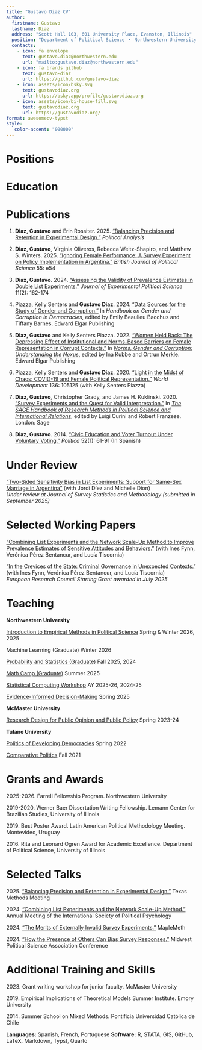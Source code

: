 ```yaml
---
title: "Gustavo Diaz CV"
author:
  firstname: Gustavo
  lastname: Diaz
  address: "Scott Hall 103, 601 University Place, Evanston, Illinois"
  position: "Department of Political Science ・ Northwestern University"
  contacts:
    - icon: fa envelope
      text: gustavo.diaz@northwestern.edu
      url: "mailto:gustavo.diaz@northwestern.edu"
    - icon: fa brands github
      text: gustavo-diaz
      url: https://github.com/gustavo-diaz
    - icon: assets/icon/bsky.svg
      text: gustavodiaz.org
      url: https://bsky.app/profile/gustavodiaz.org
    - icon: assets/icon/bi-house-fill.svg
      text: gustavodiaz.org
      url: https://gustavodiaz.org/
format: awesomecv-typst
style:
   color-accent: "000000"
---
```


```{=typst}
#set text(
  size: 10pt
)

#show link: set text(blue)
```


# Positions

```{=typst}
#resume-entry(
  title: "Northwestern University",
  description: "Assistant Professor of Instruction, Department of Political Science",
  date: "2024 -"
)

#resume-entry(
  title: "McMaster University",
  description: "Postdoctoral Fellow, Department of Political Science",
  date: "2022 - 2024"
)

#resume-entry(
  title: "Tulane University",
  description: "Postdoctoral Fellow, Center for Inter-American Policy and Research",
  date: "2021 - 2022"
)
```

# Education

```{=typst}
#resume-entry(
  title: "University of Illinois Urbana-Champaign",
  description: "PhD in Political Science
MA in Political Science",
  date: "2021
2017",
)

#resume-entry(
  title: "Pontificia Universidad Católica de Chile",
  description: "BA in Political Science",
  date: "2014"
)
```

<!-- For vitae supplement -->
<!-- # Summary -->
<!-- **Research** -->

<!-- - Two peer-reviewed publications accepted in 2024 -->
<!-- - One book chapter published in 2024 -->
<!-- - Two other papers submitted for review in 2024 (one rejected in January 2025 and promptly resubmitted) -->

<!-- **Teaching** -->

<!-- - Four new course preparations in total -->
<!-- - Three delivered in Fall 2024 -->
<!-- - One prepared for delivery in Spring 2025 -->



# Publications  

```{=typst}
#set enum(
  reversed: true
)
```

1. **Diaz, Gustavo** and Erin Rossiter. 2025. ["Balancing Precision and Retention in Experimental Design."](https://doi.org/10.1017/pan.2025.10008) *Political Analysis*

1. **Diaz, Gustavo**, Virginia Oliveros, Rebecca Weitz-Shapiro, and Matthew S. Winters. 2025. ["Ignoring Female Performance: A Survey Experiment on Policy Implementation in Argentina."](https://doi.org/10.1017/S0007123424000668) *British Journal of Political Science* 55: e54  

1. **Diaz, Gustavo**. 2024. ["Assessing the Validity of Prevalence Estimates in Double List Experiments."](https://doi.org/10.1017/XPS.2023.24) *Journal of Experimental Political Science* 11(2): 162-174

1. Piazza, Kelly Senters and **Gustavo Diaz**. 2024. ["Data Sources for the Study of Gender and Corruption."](https://gustavodiaz.org/files/research/data_corruption.pdf) In *Handbook on Gender and Corruption in Democracies*, edited by Emily Beaulieu Bacchus and Tiffany Barnes. Edward Elgar Publishing

1. **Diaz, Gustavo** and Kelly Senters Piazza. 2022. ["Women Held Back: The Depressing Effect of Institutional and Norms-Based Barriers on Female Representation in Corrupt Contexts."](https://gustavodiaz.org/files/research/gender_corruption.pdf) In [*Norms, Gender and Corruption: Understanding the Nexus*](https://www.e-elgar.com/shop/gbp/norms-gender-and-corruption-9781802205824.html), edited by Ina Kubbe and Ortrun Merkle. Edward Elgar Publishing

1. Piazza, Kelly Senters and **Gustavo Diaz**. 2020. ["Light in the Midst of Chaos: COVID-19 and Female Political Representation."](https://doi.org/10.1016/j.worlddev.2020.105125) *World Development* 136: 105125 (with Kelly Senters Piazza)

1. **Diaz, Gustavo**, Christopher Grady, and James H. Kuklinski. 2020. ["Survey Experiments and the Quest for Valid Interpretation."](https://gustavodiaz.org/files/research/sage_survey_experiments_chapter.pdf) In [*The SAGE Handbook of Research Methods in Political Science and International Relations*](https://us.sagepub.com/en-us/nam/the-sage-handbook-of-research-methods-in-political-science-and-international-relations/book262875), edited by Luigi Curini and Robert Franzese. London: Sage

1. **Diaz, Gustavo**. 2014. ["Civic Education and Voter Turnout Under Voluntary Voting."](https://revistapolitica.uchile.cl/index.php/RP/article/view/33099/34813) *Política* 52(1): 61-91 (In Spanish)

```{=typst}
#set enum(
  reversed: false
)
```

# Under Review  

["Two-Sided Sensitivity Bias in List Experiments: Support for Same-Sex Marriage in Argentina"](https://gustavodiaz.org/files/research/ssm_arg.pdf) (with Jordi Díez and Michelle Dion)  
*Under review at Journal of Survey Statistics and Methodology (submitted in September 2025)*

# Selected Working Papers

["Combining List Experiments and the Network Scale-Up Method to Improve Prevalence Estimates of Sensitive Attitudes and Behaviors."](https://gustavodiaz.org/files/research/list_nsum.pdf) (with Ines Fynn, Verónica Pérez Bentancur, and Lucía Tiscornia)

["In the Crevices of the State: Criminal Governance in Unexpected Contexts."](https://gustavodiaz.org/files/research/crevices.pdf) (with Ines Fynn, Verónica Pérez Bentancur, and Lucía Tiscornia)  
*European Research Council Starting Grant awarded in July 2025*

# Teaching  

**Northwestern University** 

[Introduction to Empirical Methods in Political Science](https://gustavodiaz.org/ps210/syllabus.pdf)  `#h(1fr)`{=typst} Spring & Winter 2026, 2025

Machine Learning (Graduate) `#h(1fr)`{=typst} Winter 2026

[Probability and Statistics (Graduate)](https://gustavodiaz.org/files/teaching/prob_stats.pdf) `#h(1fr)`{=typst} Fall 2025, 2024

[Math Camp (Graduate)](https://gustavodiaz.org/NUmathcamp) `#h(1fr)`{=typst} Summer 2025

[Statistical Computing Workshop](https://gustavodiaz.org/rworkshop/) `#h(1fr)`{=typst} AY 2025-26, 2024-25

[Evidence-Informed Decision-Making](https://gustavodiaz.org/ps395e/syllabus.pdf) `#h(1fr)`{=typst} Spring 2025


**McMaster University**  

[Research Design for Public Opinion and Public Policy](https://popw24.gustavodiaz.org/) `#h(1fr)`{=typst} Spring 2023-24

**Tulane University**  

[Politics of Developing Democracies](https://gustavodiaz.org/files/teaching/ddem_syllabus.pdf) `#h(1fr)`{=typst} Spring 2022

[Comparative Politics](https://gustavodiaz.org/teaching/cp_intro/syllabus/polc2300_syllabus.pdf)  `#h(1fr)`{=typst} Fall 2021

# Grants and Awards

2025-2026\. Farrell Fellowship Program. Northwestern University

2019-2020\. Werner Baer Dissertation Writing Fellowship. Lemann Center for Brazilian Studies,
University of Illinois

2019\. Best Poster Award. Latin American Political Methodology Meeting. Montevideo, Uruguay

2016\. Rita and Leonard Ogren Award for Academic Excellence. Department of Political Science,
University of Illinois

<!-- # Invited Talks -->

<!-- 2022.\ McMaster University, Spark Centre for Social Research Innovation -->

<!-- 2021.\ American University, Methods Reading Group -->

<!-- 2021.\ Washington University in St. Louis, Graduate Student Exchange -->

<!-- 2020.\ University of Notre Dame, Graduate Student Exchange -->

# Selected Talks
2025.\ ["Balancing Precision and Retention in Experimental Design."](https://talks.gustavodiaz.org/texmeth25) Texas Methods Meeting

2024.\ ["Combining List Experiments and the Network Scale-Up Method."](https://talks.gustavodiaz.org/ispp24) Annual Meeting of the International Society of Political Psychology

2024.\ ["The Merits of Externally Invalid Survey Experiments."](https://talks.gustavodiaz.org/maple24) MapleMeth

2024.\ ["How the Presence of Others Can Bias Survey Responses."](https://talks.gustavodiaz.org/privacy_mpsa24) Midwest Political Science Association Conference

<!-- # Conference Presentations -->

<!-- MPSA 2025 -->

<!-- Codex 2025 -->

<!-- TexMeth 2025 -->

<!-- International Society of Political Psychology: 2024 -->

<!-- MapleMeth: 2024, 2023 -->

<!-- Midwest Political Science Association: 2024, 2022, 2021, 2018, 2017 -->

<!-- American Political Science Association: 2023, 2022, 2021, 2019 -->

<!-- Annual Meeting of the Society for Political Methodology: 2023, 2022, 2021 -->

<!-- Journal of Public Policy Political Economy of Development Virtual Workshop: 2022 -->

<!-- Southern Political Science Association: 2022 -->

<!-- Latin American Political Methodology Meeting: 2022, 2021, 2020, 2019 -->

<!-- King's College London, Quantitative Political Economy Research Group: 2021 -->

<!-- Midwest Workshop in Empirical Political Science: 2021 -->

<!-- NYU-CESS Annual Experimental Political Science Conference: 2021, 2020 -->

<!-- University of Minnesota Political Methodology Colloquium: 2019 -->

<!-- Empirical Implications of Theoretical Models: 2019 -->

<!-- St. Louis Area Methods Meeting: 2019 -->

# Additional Training and Skills 
<!-- Bunching together to keep in a 2 page document -->

2023\. Grant writing workshop for junior faculty. McMaster University

2019\. Empirical Implications of Theoretical Models Summer Institute. Emory University

2014\. Summer School on Mixed Methods. Pontificia Universidad Católica de Chile

**Languages:** Spanish, French, Portuguese `#h(1fr)`{=typst} **Software:** R, STATA, GIS, GitHub, LaTeX, Markdown, Typst, Quarto

<!-- {{< pagebreak >}} -->

<!-- # References -->

<!-- ```{=typst} -->
<!-- #set align(center) -->

<!-- #table( -->
<!-- columns: (25%, 25%, 25%, 25%), -->
<!-- stroke: none, -->
<!-- align: left, -->
<!-- [*Jake W. Bowers*], [*Michelle L. Dion*], [*Matthew S. Winters*], [*Gisela Sin*], -->
<!-- [Professor], [Professor], [Professor], [Professor], -->
<!-- [University of Illinois], [McMaster University], [University of Illinois], [University of Illinois], -->
<!-- [#link("jwbowers@illinois.edu")], [#link("dionm@mcmaster.ca")], -->
<!-- [#link("mwinters@illinois.edu")], [#link("gsin@illinois.edu")] -->
<!-- ) -->
<!-- ``` -->



